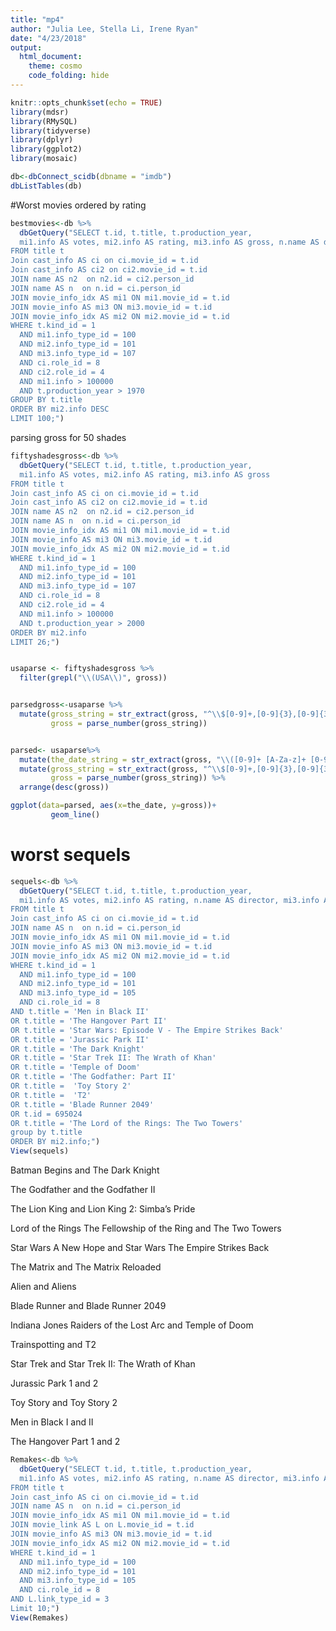 ```yaml
---
title: "mp4"
author: "Julia Lee, Stella Li, Irene Ryan"
date: "4/23/2018"
output: 
  html_document:
    theme: cosmo 
    code_folding: hide
---
```


```r
knitr::opts_chunk$set(echo = TRUE)
library(mdsr)
library(RMySQL)
library(tidyverse)
library(dplyr)
library(ggplot2)
library(mosaic)
```


```r
db<-dbConnect_scidb(dbname = "imdb")
dbListTables(db)
```

#Worst movies ordered by rating

```r
bestmovies<-db %>%
  dbGetQuery("SELECT t.id, t.title, t.production_year, 
  mi1.info AS votes, mi2.info AS rating, mi3.info AS gross, n.name AS director, n2.name AS writer 
FROM title t
Join cast_info AS ci on ci.movie_id = t.id
Join cast_info AS ci2 on ci2.movie_id = t.id
JOIN name AS n2  on n2.id = ci2.person_id
JOIN name AS n  on n.id = ci.person_id
JOIN movie_info_idx AS mi1 ON mi1.movie_id = t.id
JOIN movie_info AS mi3 ON mi3.movie_id = t.id
JOIN movie_info_idx AS mi2 ON mi2.movie_id = t.id
WHERE t.kind_id = 1
  AND mi1.info_type_id = 100
  AND mi2.info_type_id = 101
  AND mi3.info_type_id = 107
  AND ci.role_id = 8
  AND ci2.role_id = 4 
  AND mi1.info > 100000
  AND t.production_year > 1970
GROUP BY t.title
ORDER BY mi2.info DESC
LIMIT 100;")

```

parsing gross for 50 shades

```r
fiftyshadesgross<-db %>%
  dbGetQuery("SELECT t.id, t.title, t.production_year, 
  mi1.info AS votes, mi2.info AS rating, mi3.info AS gross
FROM title t
Join cast_info AS ci on ci.movie_id = t.id
Join cast_info AS ci2 on ci2.movie_id = t.id
JOIN name AS n2  on n2.id = ci2.person_id
JOIN name AS n  on n.id = ci.person_id
JOIN movie_info_idx AS mi1 ON mi1.movie_id = t.id
JOIN movie_info AS mi3 ON mi3.movie_id = t.id
JOIN movie_info_idx AS mi2 ON mi2.movie_id = t.id
WHERE t.kind_id = 1
  AND mi1.info_type_id = 100
  AND mi2.info_type_id = 101
  AND mi3.info_type_id = 107
  AND ci.role_id = 8
  AND ci2.role_id = 4 
  AND mi1.info > 100000
  AND t.production_year > 2000
ORDER BY mi2.info
LIMIT 26;")


usaparse <- fiftyshadesgross %>%
  filter(grepl("\\(USA\\)", gross))


parsedgross<-usaparse %>%
  mutate(gross_string = str_extract(gross, "^\\$[0-9]+,[0-9]{3},[0-9]{3}"),
         gross = parse_number(gross_string))


parsed<- usaparse%>%
  mutate(the_date_string = str_extract(gross, "\\([0-9]+ [A-Za-z]+ [0-9]{4}\\)"), the_date = parse_datetime(the_date_string, format = "(%d %B %Y)")) %>%
  mutate(gross_string = str_extract(gross, "^\\$[0-9]+,[0-9]{3},[0-9]{3}"),
         gross = parse_number(gross_string)) %>%
  arrange(desc(gross))

ggplot(data=parsed, aes(x=the_date, y=gross))+
         geom_line()
```

# worst sequels

```r
sequels<-db %>%
  dbGetQuery("SELECT t.id, t.title, t.production_year, 
  mi1.info AS votes, mi2.info AS rating, n.name AS director, mi3.info AS Budget 
FROM title t
Join cast_info AS ci on ci.movie_id = t.id
JOIN name AS n  on n.id = ci.person_id
JOIN movie_info_idx AS mi1 ON mi1.movie_id = t.id
JOIN movie_info AS mi3 ON mi3.movie_id = t.id
JOIN movie_info_idx AS mi2 ON mi2.movie_id = t.id
WHERE t.kind_id = 1
  AND mi1.info_type_id = 100
  AND mi2.info_type_id = 101
  AND mi3.info_type_id = 105
  AND ci.role_id = 8
AND t.title = 'Men in Black II'
OR t.title = 'The Hangover Part II'
OR t.title = 'Star Wars: Episode V - The Empire Strikes Back'
OR t.title = 'Jurassic Park II'
OR t.title = 'The Dark Knight'
OR t.title = 'Star Trek II: The Wrath of Khan'
OR t.title = 'Temple of Doom'
OR t.title = 'The Godfather: Part II'
OR t.title =  'Toy Story 2'
OR t.title =  'T2'
OR t.title = 'Blade Runner 2049'
OR t.id = 695024
OR t.title = 'The Lord of the Rings: The Two Towers'
group by t.title
ORDER BY mi2.info;")
View(sequels)
```

Batman Begins and The Dark Knight

The Godfather and the Godfather II

The Lion King and Lion King 2: Simba's Pride

Lord of the Rings The Fellowship of the Ring and The Two Towers

Star Wars A New Hope and Star Wars The Empire Strikes Back

The Matrix and The Matrix Reloaded

Alien and Aliens

Blade Runner and Blade Runner 2049

Indiana Jones Raiders of the Lost Arc and Temple of Doom

Trainspotting and T2

Star Trek and Star Trek II: The Wrath of Khan

Jurassic Park 1 and 2

Toy Story and Toy Story 2

Men in Black I and II

The Hangover Part 1 and 2



```r
Remakes<-db %>%
  dbGetQuery("SELECT t.id, t.title, t.production_year, 
  mi1.info AS votes, mi2.info AS rating, n.name AS director, mi3.info AS Budget 
FROM title t
Join cast_info AS ci on ci.movie_id = t.id
JOIN name AS n  on n.id = ci.person_id
JOIN movie_info_idx AS mi1 ON mi1.movie_id = t.id
JOIN movie_link AS L on L.movie_id = t.id
JOIN movie_info AS mi3 ON mi3.movie_id = t.id
JOIN movie_info_idx AS mi2 ON mi2.movie_id = t.id
WHERE t.kind_id = 1
  AND mi1.info_type_id = 100
  AND mi2.info_type_id = 101
  AND mi3.info_type_id = 105
  AND ci.role_id = 8
AND L.link_type_id = 3
Limit 10;") 
View(Remakes)
```

```r
```




